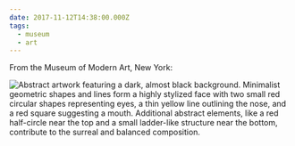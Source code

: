 ```yaml
---
date: 2017-11-12T14:38:00.000Z
tags:
  - museum
  - art
---
```

From the Museum of Modern Art, New York:

![Abstract artwork featuring a dark, almost black background. Minimalist geometric shapes and lines form a highly stylized face with two small red circular shapes representing eyes, a thin yellow line outlining the nose, and a red square suggesting a mouth. Additional abstract elements, like a red half-circle near the top and a small ladder-like structure near the bottom, contribute to the surreal and balanced composition.](/assets/art/20171112-portrait-of-an-equilibrist.jpg "<i>Portrait of an Equilibrist</i>, by Paul Klee")